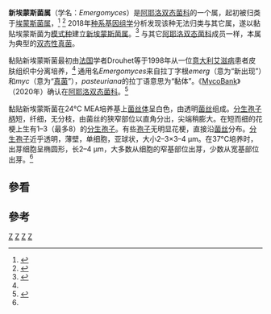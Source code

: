 {{Automatic taxobox
| taxon = Emergomyces
| authority = Dukik, Sigler & de Hoog (2018)
| image = 
| image_caption = 
| type_species = {{link-sv|黏贴埃蒙斯菌|Emmonsia pasteuriana}}<br>''Emmonsia pasteuriana''
| type_species_authority = [[Drouhet_E,_Guého_E,_Gori_S|Drouhet E, Guého E, Gori S]] (1998)
| subdivision_ranks = [[种|种]]
| subdivision = 
*黏贴新埃蒙斯菌（''E. pasteurianus''）
*非洲新埃蒙斯菌（''E. africanus''）
*加拿大新埃蒙斯菌（''E. canadensis''）
*东方新埃蒙斯菌（''E. orientalis''）
*欧洲新埃蒙斯菌（''E. europaeus''）
}}
'''新埃蒙斯菌属'''（学名：''Emergomyces''）是[[阿耶洛双态菌科|阿耶洛双态菌科]]的一个属，起初被归类于[[埃蒙斯菌属|埃蒙斯菌属]]，<ref name="Drouhet">{{cite book|last=Drouhet E, Gueho E, Gori S, Huerre M, Provost F, Borgers M, et al.|title= Mycological, ultrastructural and experimental aspects of a new dimorphic fungus, Emmonsia pasteuriana sp. nov. isolated from a cutaneous disseminated mycosis in AIDS. J Mycol Med. 1998;8(2):64–77.|url=https://pascal-francis.inist.fr/vibad/index.php?action=getRecordDetail&idt=2360069}}</ref> <ref name="Schwartz">{{cite book|last=Schwartz IS, Govender NP, Sigler L, Jiang Y, Maphanga TG, Toplis B, et al.|title=Emergomyces: The global rise of new dimorphic fungal pathogens. PLoS Pathog 15(9): e1007977.|url=https://journals.plos.org/plospathogens/article?id=10.1371/journal.ppat.1007977#ppat.1007977.ref002|access-date=2021-12-22|archive-date=2021-03-06|archive-url=https://web.archive.org/web/20210306171734/https://journals.plos.org/plospathogens/article?id=10.1371%2Fjournal.ppat.1007977#ppat.1007977.ref002|dead-url=no}}</ref> 2018年[[种系发生学|种系基因组学]]分析发现该种无法归类与其它属，遂以黏贴埃蒙斯菌为[[模式种|模式种]]建立[[新埃蒙斯菌属|新埃蒙斯菌属]]。<ref name="Dukik">{{cite book|last=Dukik K, Muñoz JF, Jiang Y, et al.|title=Novel taxa of thermally dimorphic systemic pathogens in the Ajellomycetaceae (Onygenales). Mycoses. 2017;60(5):296-309. doi:10.1111/myc.12601|url=https://www.ncbi.nlm.nih.gov/pmc/articles/PMC5775888/|access-date=2021-03-09|archive-date=2021-12-15|archive-url=https://web.archive.org/web/20211215191315/https://www.ncbi.nlm.nih.gov/pmc/articles/PMC5775888/|dead-url=no}}</ref> 与其它[[阿耶洛双态菌科|阿耶洛双态菌科]]成员一样，本属为典型的[[双态性真菌|双态性真菌]]。

黏贴新埃蒙斯菌最初由[[法国|法国]]学者Drouhet等于1998年从一位[[意大利|意大利]][[艾滋病|艾滋病]]患者皮肤组织中分离培养，<ref name="Drouhet" /> 通用名''Emergomyces''来自拉丁字根''emerg''（意为“新出现”）和''myc''（意为“[[真菌|真菌]]”），''pasteuriana''的拉丁语意思为“黏体”。《[[MycoBank|MycoBank]]》（2020年）确认在[[阿耶洛双态菌科|阿耶洛双态菌科]]。<ref>{{cite book|last=MycoBank. International Mycological Association. |title= Spiromastix grisea Currah & Locq.-Lin., Canadian Journal of Botany 66 (6): 1135 (1988) [MB#133577]|url=https://www.mycobank.org/page/Name%20details%20page/name/Spiromastix%20grisea}}</ref>

黏贴新埃蒙斯菌在24°C MEA培养基上[[菌丝体|菌丝体]]呈白色，由透明[[菌丝|菌丝]]组成。[[分生孢子柄|分生孢子柄]]短，纤细，无分枝，由菌丝的狭窄部位以直角分出，尖端稍膨大。在短而细的花梗上生有1–3（最多8）的[[分生孢子|分生孢子]]。有些[[孢子|孢子]]无明显花梗，直接沿[[菌丝|菌丝]]分布。[[分生孢子|分生孢子]]近乎透明，薄壁，单细胞，亚球状，大小2–3×3–4 μm。在37°C培养时，出芽细胞呈椭圆形，长2–4 μm，大多数从细胞的窄基部位出芽，少数从宽基部位出芽。<ref name="Dukik" />

==參看==
{{Portal|真菌}}

==參考==
{{reflist}}

{{真菌}}
{{真菌病}}
{{Taxonbar}}
[[Category:真菌形態學與解剖學|Z]]
[[Category:真菌性疾病|Z]]
[[Category:1906年描述的分类群|Z]]
[[Category:爪甲团囊菌目|Z]]